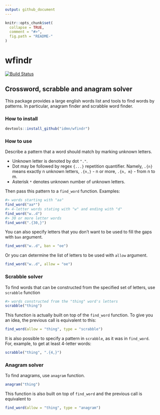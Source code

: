 ```yaml
---
output: github_document
---
```


<!-- README.md is generated from README.Rmd. Please edit that file -->

```r
knitr::opts_chunk$set(
  collapse = TRUE,
  comment = "#>",
  fig.path = "README-"
)
```
# wfindr

[![Build Status](https://travis-ci.org/idmn/wfindr.png?branch=master)](https://travis-ci.org/idmn/wfindr)

## Crossword, scrabble and anagram solver

This package provides a large english words list and tools to find words by patterns. In particular, anagram finder and scrabble word finder.

### How to install
```r
devtools::install_github("idmn/wfindr")
```

### How to use

Describe a pattern that a word should match by marking unknown letters.

* Unknown letter is denoted by dot `"."`.
* Dot may be followed by regex `{...}` repetition quantifier. Namely, `.{n}` means exactly n unknown letters, `.{n,}` - n or more, `.{n, m}` - from n to m.
* Asterisk `*` denotes unknown number of unknown letters.

Then pass this pattern to a `find_word` function. Examples: 
```r
#> words starting with "aa"
find_word("aa*")
#> 4-letter words stating with "w" and ending with "d"
find_word("w..d")
#> 30 or more letter words
find_word(".{30,}")
```

You can also specify letters that you don't want to be used to fill the gaps with `ban` argument.
```r
find_word("w..d", ban = "oe")
```

Or you can determine the list of letters to be used with `allow` argument.
```r
find_word("w..d", allow = "oe")
```

### Scrabble solver
To find words that can be constructed from the specified set of letters, use `scrabble` function
```r
#> words constructed from the "thing" word's letters
scrabble("thing")
```
This function is actually built on top of the `find_word` function. To give you an idea, the previous call is equivalent to this: 
```r
find_word(allow = "thing", type = "scrabble")
```
It is also possible to specify a pattern in `scrabble`, as it was in `find_word`. For, example, to get at least 4-letter words:
```r
scrabble("thing", ".{4,}")
```

### Anagram solver
To find anagrams, use `anagram` function.
```r
anagram("thing")
```
This function is also built on top of `find_word` and the previous call is equivalent to
```r
find_word(allow = "thing", type = "anagram")
```
